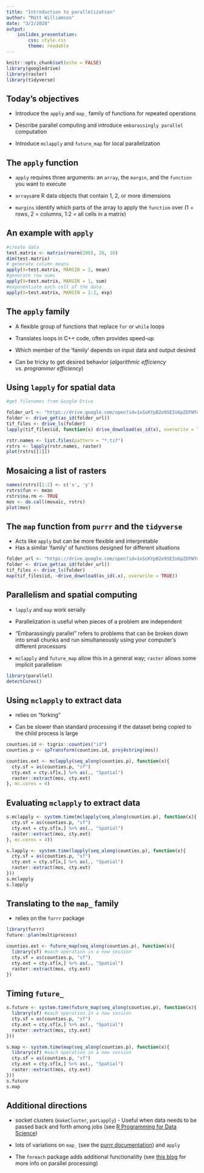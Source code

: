```yaml
---
title: "Introduction to parallelization"
author: "Matt Williamson"
date: "3/2/2020"
output: 
    ioslides_presentation:
        css: style.css
        theme: readable
---
```


```r
knitr::opts_chunk$set(echo = FALSE)
library(googledrive)
library(raster)
library(tidyverse)
```

## Today's objectives

- Introduce the `apply` and `map_` family of functions for repeated operations

- Describe parallel computing and introduce `embarassingly parallel` computation

- Introduce `mclapply` and `future_map` for local parallelization

## The `apply` function

- `apply` requires three arguments: an `array`, the `margin`, and the `function` you want to execute

- `arrays`are R data objects that contain 1, 2, or more dimensions

- `margins` identify which parts of the array to apply the `function` over (1 = rows, 2 = columns, 1:2 = all cells in a matrix) 

## An example with `apply`

```r
#create data
test.matrix <- matrix(rnorm(200), 20, 10)
dim(test.matrix)
# generate column means
apply(X=test.matrix, MARGIN = 2, mean)
#generate row sums
apply(X=test.matrix, MARGIN = 1, sum)
#exponentiate each cell of the data
apply(X=test.matrix, MARGIN = 1:2, exp)

```


## The `apply` family

- A flexible group of functions that replace `for` or `while` loops

- Translates loops in C++ code, often provides speed-up

- Which member of the 'family' depends on input data and output desired

- Can be tricky to get desired behavior (*algorithmic efficiency* vs. *programmer efficiency*)


## Using `lapply` for spatial data

```r
#get filenames from Google Drive

folder_url <- "https://drive.google.com/open?id=1xSsKYpB2o9SEIo6pZDFWYqVthb162_Zo"
folder <- drive_get(as_id(folder_url))
tif_files <- drive_ls(folder)
lapply(tif_files$id, function(x) drive_download(as_id(x), overwrite = TRUE))

rstr.names <- list.files(pattern = "*.tif")
rstrs <- lapply(rstr.names, raster)
plot(rstrs[[1]])
```

## Mosaicing a list of rasters

```r

names(rstrs)[1:2] <- c('x', 'y')
rstrs$fun <- mean
rstrs$na.rm <- TRUE
mos <- do.call(mosaic, rstrs)
plot(mos)
```

## The `map` function from `purrr` and the `tidyverse` 

- Acts like `apply` but can be more flexible and interpretable
- Has a similar 'family' of functions designed for different situations

```r
folder_url <- "https://drive.google.com/open?id=1xSsKYpB2o9SEIo6pZDFWYqVthb162_Zo"
folder <- drive_get(as_id(folder_url))
tif_files <- drive_ls(folder)
map(tif_files$id, ~drive_download(as_id(.x), overwrite = TRUE))
```

## Parallelism and spatial computing

- `lapply` and `map` work serially

- Parallelization is useful when pieces of a problem are independent 

- "Embarassingly parallel" refers to problems that can be broken down into small chunks and run simultaneously using your computer's different processors

- `mclapply` and `future_map` allow this in a general way; `raster` allows some implicit parallelism

```r
library(parallel)
detectCores()

```

## Using `mclapply` to extract data

- relies on "forking" 

- Can be slower than standard processing if the dataset being copied to the child process is large

```r
counties.id <- tigris::counties("id")
counties.p <- spTransform(counties.id, proj4string(mos))

counties.ext <- mclapply(seq_along(counties.p), function(x){
  cty.sf = as(counties.p, "sf") 
  cty.ext = cty.sf[x,] %>% as(., "Spatial")
  raster::extract(mos, cty.ext)
}, mc.cores = 4)
```

## Evaluating `mclapply` to extract data

```r
s.mclapply <- system.time(mclapply(seq_along(counties.p), function(x){
  cty.sf = as(counties.p, "sf") 
  cty.ext = cty.sf[x,] %>% as(., "Spatial")
  raster::extract(mos, cty.ext)
}, mc.cores = 4))

s.lapply <- system.time(lapply(seq_along(counties.p), function(x){
  cty.sf = as(counties.p, "sf") 
  cty.ext = cty.sf[x,] %>% as(., "Spatial")
  raster::extract(mos, cty.ext)
}))
s.mclapply
s.lapply
```
## Translating to the `map_` family
- relies on the `furrr` package
```r
library(furrr)
future::plan(multiprocess)

counties.ext <- future_map(seq_along(counties.p), function(x){
  library(sf) #each operation in a new session
  cty.sf = as(counties.p, "sf") 
  cty.ext = cty.sf[x,] %>% as(., "Spatial")
  raster::extract(mos, cty.ext)
})

```

## Timing `future_`

```r
s.future <- system.time(future_map(seq_along(counties.p), function(x){
  library(sf) #each operation in a new session
  cty.sf = as(counties.p, "sf") 
  cty.ext = cty.sf[x,] %>% as(., "Spatial")
  raster::extract(mos, cty.ext)
}))

s.map <- system.time(map(seq_along(counties.p), function(x){
  library(sf) #each operation in a new session
  cty.sf = as(counties.p, "sf") 
  cty.ext = cty.sf[x,] %>% as(., "Spatial")
  raster::extract(mos, cty.ext)
}))
s.future
s.map
```


## Additional directions

- socket clusters (`makeCluster`, `parLapply`) - Useful when data needs to be passed back and forth among jobs (see [R Programming for Data Science](https://bookdown.org/rdpeng/rprogdatascience/parallel-computation.html))

- lots of variations on `map_` (see the [purrr documentation](https://purrr.tidyverse.org/reference/map.html)) and `apply`

- The `foreach` package adds additional functionalilty (see [this blog](https://www.r-bloggers.com/how-to-go-parallel-in-r-basics-tips/) for more info on parallel processing)




